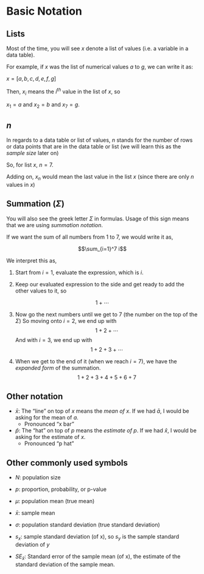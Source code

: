 # Basic Notation

## Lists

Most of the time, you will see $x$ denote a list of values (i.e. a
variable in a data table).

For example, if $x$ was the list of numerical values $a$ to $g$, we can
write it as:

$x = [a, b, c, d, e, f, g]$

Then, $x_i$ means the $i^{th}$ value in the list of $x$, so

$x_1 = a$ and $x_2 = b$ and $x_7 = g$.

## $n$

In regards to a data table or list of values, $n$ stands for the number
of rows or data points that are in the data table or list (we will learn
this as the *sample size* later on)

So, for list $x$, $n = 7$.

Adding on, $x_n$ would mean the last value in the list $x$ (since there
are only $n$ values in $x$)

## Summation ($\Sigma$)

You will also see the greek letter $\Sigma$ in formulas. Usage of this
sign means that we are using *summation notation*.

If we want the sum of all numbers from 1 to 7, we would write it as,

$$\sum_{i=1}^7 i$$

We interpret this as,

1.  Start from $i = 1$, evaluate the expression, which is $i$.

2.  Keep our evaluated expression to the side and get ready to add the
    other values to it, so

$$1 + \cdots$$

3.  Now go the next numbers until we get to $7$ (the number on the top
    of the $\Sigma$) So moving onto $i = 2$, we end up with
    $$1 + 2 + \cdots$$ \newline And with $i = 3$, we end up with
    $$1 + 2 + 3 + \cdots$$ \newline

4.  When we get to the end of it (when we reach $i = 7$), we have the
    *expanded form* of the summation. $$1 + 2 + 3+ 4 + 5 + 6 + 7$$

## Other notation

-   $\bar x$: The "line" on top of $x$ means the *mean of* $x$. If we
    had $\bar a$, I would be asking for the mean of $a$.
    -   Pronounced "x bar"
-   $\hat p$: The "hat" on top of $p$ means the *estimate of* $p$. If we
    had $\hat x$, I would be asking for the estimate of $x$.
    -   Pronounced "p hat"

## Other commonly used symbols

-   $N$: population size

-   $p$: proportion, probability, or p-value

-   $\mu$: population mean (true mean)

-   $\bar x$: sample mean

-   $\sigma$: population standard deviation (true standard deviation)

-   $s_x$: sample standard deviation (of x), so $s_y$ is the sample
    standard deviation of $y$
    
-   $SE_{\bar x}$: Standard error of the sample mean (of x), the estimate of the standard deviation of the sample mean.





